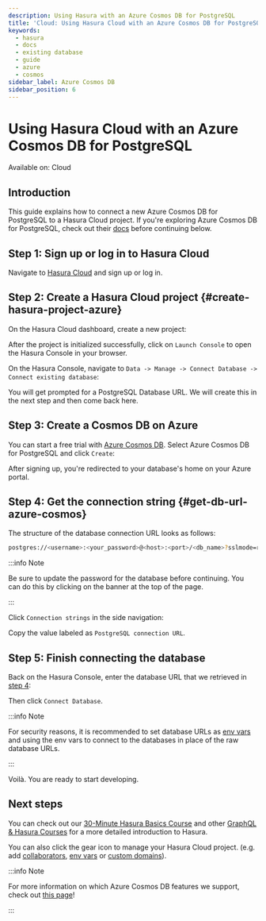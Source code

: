 ```yaml
---
description: Using Hasura with an Azure Cosmos DB for PostgreSQL
title: 'Cloud: Using Hasura Cloud with an Azure Cosmos DB for PostgreSQL'
keywords:
  - hasura
  - docs
  - existing database
  - guide
  - azure
  - cosmos
sidebar_label: Azure Cosmos DB
sidebar_position: 6
---
```



# Using Hasura Cloud with an Azure Cosmos DB for PostgreSQL

<div className='badge badge--primary heading-badge'>Available on: Cloud</div>

## Introduction

This guide explains how to connect a new Azure Cosmos DB for PostgreSQL to a Hasura Cloud project. If you're exploring
Azure Cosmos DB for PostgreSQL, check out their [docs](https://azure.microsoft.com/en-us/products/cosmos-db/#overview)
before continuing below.

## Step 1: Sign up or log in to Hasura Cloud

Navigate to [Hasura Cloud](https://cloud.hasura.io/signup/?pg=docs&plcmt=body&cta=navigate-to-hasura-cloud&tech=default)
and sign up or log in.

## Step 2: Create a Hasura Cloud project {#create-hasura-project-azure}

On the Hasura Cloud dashboard, create a new project:

<Thumbnail src='/img/cloud-dbs/create-hasura-cloud-project.png' alt='Create Hasura Cloud project' width='1000px' />

After the project is initialized successfully, click on `Launch Console` to open the Hasura Console in your browser.

On the Hasura Console, navigate to `Data -> Manage -> Connect Database -> Connect existing database`:

You will get prompted for a PostgreSQL Database URL. We will create this in the next step and then come back here.

<Thumbnail src='/img/cloud-dbs/existing-db-setup.png' alt='Hasura Cloud database setup' width='700px' />

## Step 3: Create a Cosmos DB on Azure

You can start a free trial with [Azure Cosmos DB](https://cosmos.azure.com/try/). Select Azure Cosmos DB for PostgreSQL
and click `Create`:

<Thumbnail src='/img/cloud-dbs/azure-cosmos/cosmos-create.png' alt='Create Azure Cosmos' width='1000px' />

After signing up, you're redirected to your database's home on your Azure portal.

## Step 4: Get the connection string {#get-db-url-azure-cosmos}

The structure of the database connection URL looks as follows:

```bash
postgres://<username>:<your_password>@<host>:<port>/<db_name>?sslmode=require
```

:::info Note

Be sure to update the password for the database before continuing. You can do this by clicking on the banner at the top
of the page.

:::

Click `Connection strings` in the side navigation:

<Thumbnail src='/img/cloud-dbs/azure-cosmos/cosmos-dashboard.png' alt='Azure Cosmos DB Dashboard' />

Copy the value labeled as `PostgreSQL connection URL`.

<Thumbnail src='/img/cloud-dbs/azure-cosmos/cosmos-connection-url.png' alt='Connection strings for the database' />

## Step 5: Finish connecting the database

Back on the Hasura Console, enter the database URL that we retrieved in [step 4](#get-db-url-azure-cosmos):

<Thumbnail src='/img/cloud-dbs/azure-cosmos/cosmos-connect.png' alt='Database setup' width='600px' />

Then click `Connect Database`.

:::info Note

For security reasons, it is recommended to set database URLs as
[env vars](/projects/env-vars.mdx#manage-project-env-vars) and using the env vars to connect to the databases in place
of the raw database URLs.

:::

Voilà. You are ready to start developing.

<Thumbnail src='/img/cloud-dbs/hasura-console.png' alt='Hasura Console' />

## Next steps

You can check out our [30-Minute Hasura Basics Course](https://hasura.io/learn/graphql/hasura/introduction/) and other
[GraphQL & Hasura Courses](https://hasura.io/learn/) for a more detailed introduction to Hasura.

You can also click the gear icon to manage your Hasura Cloud project. (e.g. add
[collaborators](/projects/collaborators.mdx#manage-project-collaborators),
[env vars](/projects/env-vars.mdx#manage-project-env-vars) or
[custom domains](/projects/domains.mdx#manage-project-domains)).

<Thumbnail src='/img/getting-started/project-manage.png' alt='Project actions' width='860px' />

:::info Note

For more information on which Azure Cosmos DB features we support, check out
[this page](/databases/index.mdx#feature-support)!

:::
